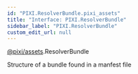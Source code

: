 ```yaml
---
id: "PIXI.ResolverBundle.pixi_assets"
title: "Interface: PIXI.ResolverBundle"
sidebar_label: "PIXI.ResolverBundle"
custom_edit_url: null
---
```



<div class="package-name">

[@pixi/assets](../modules/pixi_assets).ResolverBundle

</div>


Structure of a bundle found in a manfest file



        








  